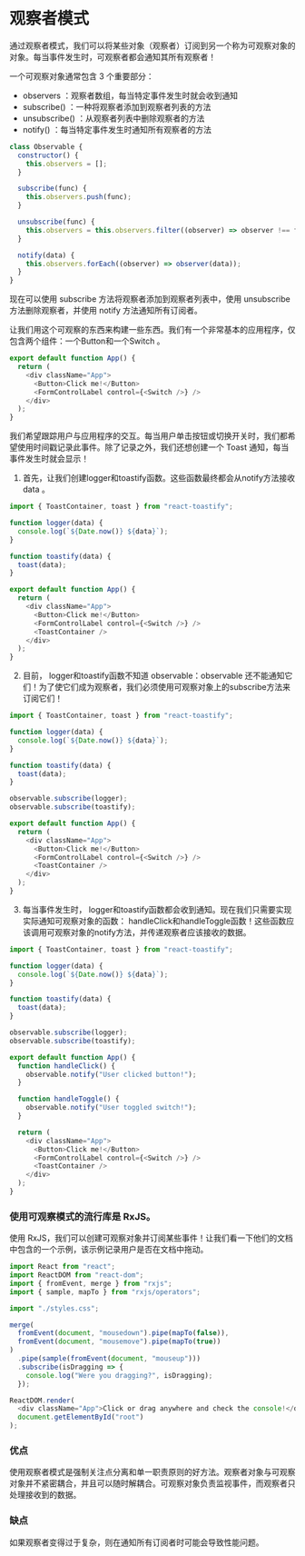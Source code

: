 # 观察者模式

通过观察者模式，我们可以将某些对象（观察者）订阅到另一个称为可观察对象的对象。每当事件发生时，可观察者都会通知其所有观察者！

一个可观察对象通常包含 3 个重要部分：

- observers ：观察者数组，每当特定事件发生时就会收到通知
- subscribe() ：一种将观察者添加到观察者列表的方法
- unsubscribe() ：从观察者列表中删除观察者的方法
- notify() ：每当特定事件发生时通知所有观察者的方法

``` javascript
class Observable {
  constructor() {
    this.observers = [];
  }

  subscribe(func) {
    this.observers.push(func);
  }

  unsubscribe(func) {
    this.observers = this.observers.filter((observer) => observer !== func);
  }

  notify(data) {
    this.observers.forEach((observer) => observer(data));
  }
}
```

现在可以使用 subscribe 方法将观察者添加到观察者列表中，使用 unsubscribe 方法删除观察者，并使用 notify 方法通知所有订阅者。

让我们用这个可观察的东西来构建一些东西。我们有一个非常基本的应用程序，仅包含两个组件：一个Button和一个Switch 。

``` javascript
export default function App() {
  return (
    <div className="App">
      <Button>Click me!</Button>
      <FormControlLabel control={<Switch />} />
    </div>
  );
}
```

我们希望跟踪用户与应用程序的交互。每当用户单击按钮或切换开关时，我们都希望使用时间戳记录此事件。除了记录之外，我们还想创建一个 Toast 通知，每当事件发生时就会显示！

1. 首先，让我们创建logger和toastify函数。这些函数最终都会从notify方法接收data 。

``` javascript
import { ToastContainer, toast } from "react-toastify";

function logger(data) {
  console.log(`${Date.now()} ${data}`);
}

function toastify(data) {
  toast(data);
}

export default function App() {
  return (
    <div className="App">
      <Button>Click me!</Button>
      <FormControlLabel control={<Switch />} />
      <ToastContainer />
    </div>
  );
}
```

2. 目前， logger和toastify函数不知道 observable：observable 还不能通知它们！为了使它们成为观察者，我们必须使用可观察对象上的subscribe方法来订阅它们！

``` javascript
import { ToastContainer, toast } from "react-toastify";

function logger(data) {
  console.log(`${Date.now()} ${data}`);
}

function toastify(data) {
  toast(data);
}

observable.subscribe(logger);
observable.subscribe(toastify);

export default function App() {
  return (
    <div className="App">
      <Button>Click me!</Button>
      <FormControlLabel control={<Switch />} />
      <ToastContainer />
    </div>
  );
}
```

3. 每当事件发生时， logger和toastify函数都会收到通知。现在我们只需要实现实际通知可观察对象的函数： handleClick和handleToggle函数！这些函数应该调用可观察对象的notify方法，并传递观察者应该接收的数据。

``` javascript
import { ToastContainer, toast } from "react-toastify";

function logger(data) {
  console.log(`${Date.now()} ${data}`);
}

function toastify(data) {
  toast(data);
}

observable.subscribe(logger);
observable.subscribe(toastify);

export default function App() {
  function handleClick() {
    observable.notify("User clicked button!");
  }

  function handleToggle() {
    observable.notify("User toggled switch!");
  }

  return (
    <div className="App">
      <Button>Click me!</Button>
      <FormControlLabel control={<Switch />} />
      <ToastContainer />
    </div>
  );
}
```

### 使用可观察模式的流行库是 RxJS。

使用 RxJS，我们可以创建可观察对象并订阅某些事件！让我们看一下他们的文档中包含的一个示例，该示例记录用户是否在文档中拖动。

``` javascript
import React from "react";
import ReactDOM from "react-dom";
import { fromEvent, merge } from "rxjs";
import { sample, mapTo } from "rxjs/operators";

import "./styles.css";

merge(
  fromEvent(document, "mousedown").pipe(mapTo(false)),
  fromEvent(document, "mousemove").pipe(mapTo(true))
)
  .pipe(sample(fromEvent(document, "mouseup")))
  .subscribe(isDragging => {
    console.log("Were you dragging?", isDragging);
  });

ReactDOM.render(
  <div className="App">Click or drag anywhere and check the console!</div>,
  document.getElementById("root")
);
```

### 优点

使用观察者模式是强制关注点分离和单一职责原则的好方法。观察者对象与可观察对象并不紧密耦合，并且可以随时解耦合。可观察对象负责监视事件，而观察者只处理接收到的数据。

### 缺点

如果观察者变得过于复杂，则在通知所有订阅者时可能会导致性能问题。